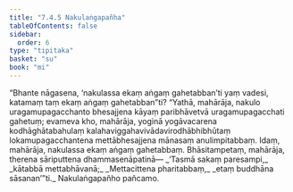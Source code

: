 ```yaml
---
title: "7.4.5 Nakulaṅgapañha"
tableOfContents: false
sidebar:
  order: 6
type: "tipitaka"
basket: "su"
book: "mi"
---
```



<DynamicBreadcrumb />

<Division number="259" book="mi">

<Paragraph number="1849" book="mi">
“Bhante nāgasena, ‘nakulassa ekaṃ aṅgaṃ gahetabban’ti yaṃ vadesi, katamaṃ taṃ ekaṃ aṅgaṃ gahetabban”ti? “Yathā, mahārāja, nakulo uragamupagacchanto bhesajjena kāyaṃ paribhāvetvā uragamupagacchati gahetuṃ; evameva kho, mahārāja, yoginā yogāvacarena kodhāghātabahulaṃ kalahaviggahavivādavirodhābhibhūtaṃ lokamupagacchantena mettābhesajjena mānasaṃ anulimpitabbaṃ. Idaṃ, mahārāja, nakulassa ekaṃ aṅgaṃ gahetabbaṃ. Bhāsitampetaṃ, mahārāja, therena sāriputtena dhammasenāpatinā—
</Paragraph>

<Paragraph number="1850" type="verses" book="mi">
_‘Tasmā sakaṃ paresampi,_  
_kātabbā mettabhāvanā;_  
_Mettacittena pharitabbaṃ,_  
_etaṃ buddhāna sāsanan’”ti._  


</Paragraph>
</Division>

<Paragraph number="1851" type="center" book="mi">
Nakulaṅgapañho pañcamo.
</Paragraph>
